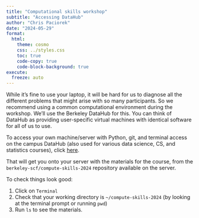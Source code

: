 ```yaml
---
title: "Computational skills workshop"
subtitle: "Accessing DataHub"
author: "Chris Paciorek"
date: "2024-05-29"
format:
  html:
    theme: cosmo
    css: ../styles.css
    toc: true
    code-copy: true
    code-block-background: true
execute:
  freeze: auto
---
```


While it's fine to use your laptop, it will be hard for us to diagnose all the different problems that might arise with so many participants. So we recommend using a common computational environment during the workshop. We'll use the Berkeley DataHub for this. You can think of DataHub as providing user-specific virtual machines with identical software for all of us to use.

To access your own machine/server with Python, git, and terminal access on the campus DataHub (also used for various data science, CS, and statistics courses), click [here](https://datahub.berkeley.edu/hub/user-redirect/git-pull?repo=https%3A%2F%2Fgithub.com%2Fberkeley-scf%2Fcompute-skills-2024&urlpath=lab%2Ftree%2Fcompute-skills-2024%2F&branch=main).

That will get you onto your server with the materials for the course, from the `berkeley-scf/compute-skills-2024` repository available on the server.

To check things look good:

 1. Click on `Terminal`
 2. Check that your working directory is `~/compute-skills-2024` (by looking at the terminal prompt or running `pwd`)
 3. Run `ls` to see the materials.

